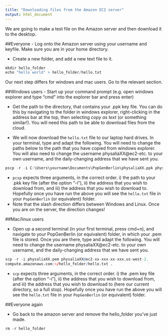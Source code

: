 ```yaml
---
title: "Downloading files from the Amazon EC2 server"
output: html_document
---
```


We are going to make a test file on the Amazon server and then download it to the desktop.

##Everyone
- Log onto the Amazon server using your username and keyfile. Make sure you are in your home directory.

- Create a new folder, and add a new text file to it.

```r
mkdir hello_folder
echo "hello world" > hello_folder/hello.txt
```


Our next step differs for windows and mac users. Go to the relevant section.


##Windows users
- Start up your command prompt (e.g. open windows explorer and type "cmd" into the explorer bar and press enter)

- Get the path to the directory, that contains your .ppk key file. You can do this by navigating to the folder in windows explorer, right-clicking in the address bar at the top, then selecting *copy as text* (or something similar!). You will need this path to be able to download files from the cloud.

- We will now download the `hello.txt` file to our laptop hard drives. In your terminal, type and adapt the following. You will need to change the paths below to the path that you have copied from windows explorer. You will also need to change the username physaliaXX@ec2-etc. to your own username, and the daily-changing address that we have sent you. 


```r
pscp -r -i C:\Users\yourname\Documents\PopGenBerlin\physaliaXX.ppk physaliaXX@ec2-XX-XXX-XX-XXX.us-west-2.compute.amazonaws.com:\hello_folder/hello.txt C:\users\yourname\Documents\PopGenBerlin
```

- `pcsp` expects three arguments, in the correct order. i) the path to your .pkk key file (after the option "-i"), ii) the address that you wish to download from, and iii) the address that you wish to download to. Hopefully once you have run the above you will see the `hello.txt` file in your `PopGenBerlin` (or equivalent) folder.
- Note that the slash direction differs between Windows and Linux. Once you are on the server, the direction changes!



##Mac/linux users

- Open up a second terminal (in your first terminal, press cmd+n), and navigate to your PopGenBerlin (or equivalent) folder, in which your .pem file is stored. Once you are there, type and adapt the following. You will need to change the username physaliaXX@ec2-etc. to your own username, and the daily-changing address that we have sent you. 

```R
scp -r -i physaliaXX.pem physaliaXX@ec2-xx-xxx-xx-xxx.us-west-2.
compute.amazonaws.com:~/hello_folder/hello.txt .
```

- `scp` expects three arguments, in the correct order. i) the .pem key file (after the option "-i"), ii) the address that you wish to download from, and iii) the address that you wish to download to (here our current directory, so a full stop). Hopefully once you have run the above you will see the `hello.txt` file in your `PopGenBerlin` (or equivalent) folder.


##Everyone again

- Go back to the amazon server and remove the hello_folder you've just made.

```R
rm -r hello_folder
```
